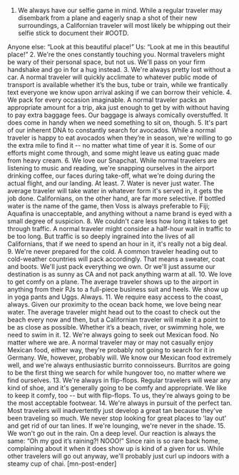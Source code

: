 1. We always have our selfie game in mind.
While a regular traveler may disembark from a plane and eagerly snap a shot of their new surroundings, a Californian traveler will most likely be whipping out their selfie stick to document their #OOTD.

Anyone else: “Look at this beautiful place!”
Us: “Look at me in this beautiful place!”
2. We're the ones constantly touching you.
Normal travelers might be wary of their personal space, but not us. We'll pass on your firm handshake and go in for a hug instead.
3. We're always pretty lost without a car.
A normal traveler will quickly acclimate to whatever public mode of transport is available whether it’s the bus, tube or train, while we frantically text everyone we know upon arrival asking if we can borrow their vehicle.
4. We pack for every occasion imaginable.
A normal traveler packs an appropriate amount for a trip, aka just enough to get by with without having to pay extra baggage fees. Our baggage is always comically overstuffed. It does come in handy when we need something to sit on, though.
5. It's part of our inherent DNA to constantly search for avocados.
While a normal traveler is happy to eat avocados when they’re in season, we're willing to go the extra mile to find it -- no matter what time of year it is. Some of our efforts might come through, and some might leave us eating guac made from heavy cream.
6. We love our Snapchat.
While normal travelers are listening to music and reading, we're snapping ourselves in the airport drinking coffee, our faces during take-off, what we're doing during the actual flight, and our landing. At least.
7. Water is never just water.
The average traveler will take water in whatever form it's served in, it gets the job done. Californians, on the other hand, are far more selective. If bottled water is the name of the game, then Voss is always preferable to Fiji; Aquafina is unacceptable, and anything without a name brand is eyed with a small degree of suspicion.
8. We couldn't care less how long it takes to get through traffic.
A normal traveler might consider a half-hour wait in traffic to be too long. But traffic is so deeply ingrained into the lives of all Californians, that if we need to spend an hour in it, it's really not a big deal.
9. We're never prepared for the cold.
A common traveler heading out to cold-weather countries will pack accordingly. That means a sweater, coat and boots. We'll just pack everything we own. Or we'll just assume our destination is as sunny as CA and not pack anything warm at all.
10. We love to get comfy on a plane.
The average traveler shows up to the airport in anything from their PJs to a full-piece business suit and heels. We show up in yoga pants and Uggs. Always.
11. We require easy access to the coast, always.
Given our proximity to the ocean back home, we love being near water. The average traveler might head out to the coast to check out the beach every now and then, but a Californian traveler will make it a point to be as close as possible. Whether it’s a beach, river, or swimming hole, we need to swim in it.
12. We're always going to seek out Mexican food.
No matter where we are. A normal traveler may or may not casually enjoy Mexican food, either way, they're probably not going to search for it in Germany. We, however, probably will. We know our Mexican food extremely well, and we're always enthusiastic burrito connoisseurs. Burritos are going to be the first thing we search for while hungover too, no matter where we find ourselves.
13. We're always in flip-flops.
Regular travelers will wear any kind of shoe, and it's generally going to be comfy and appropriate. We like to keep it comfy, too -- but with flip-flops. To us, they're always going to be the most acceptable footwear.
14. We're always in pursuit of the perfect tan.
Most travelers will inadvertently just develop a great tan because they've been traveling so much. We never stop looking for great places to 'lay out' and get rid of our tan lines. If we're lounging, we're never in the shade.
15. We won't go out in the rain.
On a deep level. Our reaction is always the same: “Oh my god it’s raining?! NOOO!” Since rain is so rare back home, complaining about it when it does show up is kind of a given for us. While other travelers will go out anyway, we'll probably just curl up indoors with a steamy cup of chai. [mn-post-ender]
